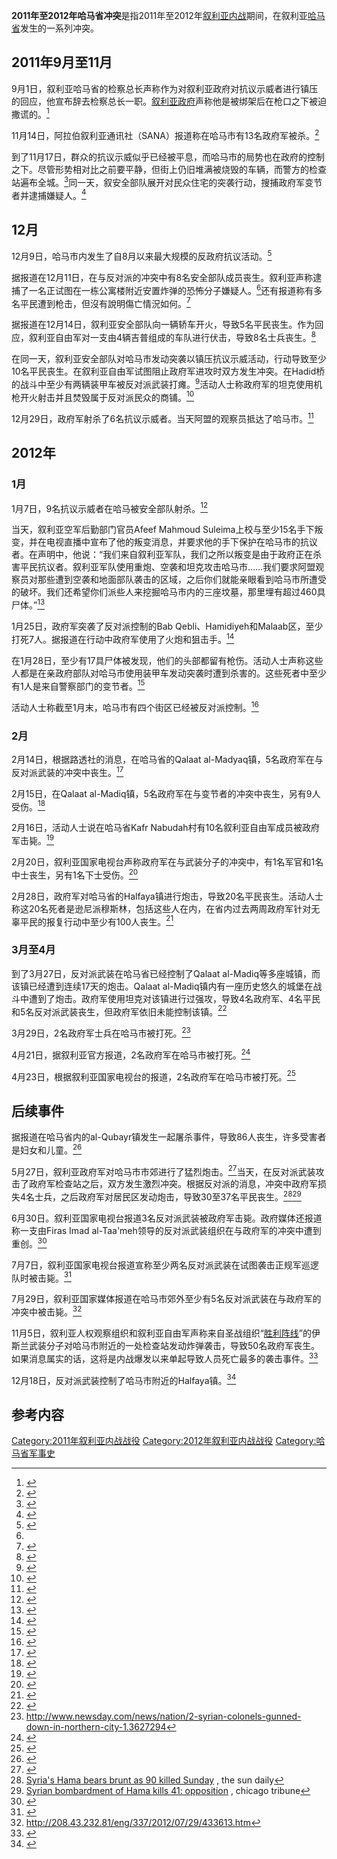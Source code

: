 {{infobox military conflict
|conflict    =2011年至2012年哈马省冲突
|partof      = [[叙利亚内战|叙利亚内战]]
|image       =
|caption     =
|date        = 2011年9月1日至2012年4月14日<br/>（7個月又13天）
|place       =[[叙利亚|叙利亚]][[哈马省|哈马省]] 
|result      = 因全国范围内的临时停火而终止
*政府军基本清除哈马市内的反对派武装
*在农村地区仍有小规模的冲突
|coordinates =
|map_type    =
|latitude    = 
|longitude   =
|map_size    =
|map_caption =
|map_label   =
|territory   =
|status      =
|combatant1={{flagicon|Syria|1932}} '''[[叙利亚全国委员会|叙利亚全国委员会]]'''
*[[叙利亚自由军|叙利亚自由军]]
*反政府示威者
|combatant2={{flagicon|Syria}} 叙利亚政府军
*叙利亚陆军
*叙利亚空军情报部门
*[[沙比哈|沙比哈]]
|strength1   = 12,000名示威者和反对派武装分子
|strength2  = 3,000名士兵
|casualties1 = 1,403名反政府示威者和叙利亚自由军成员被打死<ref>{{cite web |url=http://www.syrianshuhada.com |title=Syrian Martyrs |deadurl=yes |accessdate=14 June 2012 |archive-url=https://web.archive.org/web/20120611051412/http://syrianshuhada.com/ |archive-date=2012-06-11 }}</ref>
|casualties2 = 120名政府军被击毙<small><ref>{{cite web |url=http://english.alarabiya.net/articles/2011/11/18/177893.html |script-title=en:Scores killed as Syria requests change to Arab plan; Russia calls for ‘restraint’ |publisher=English.alarabiya.net |date=2011-11-18 |accessdate=2012-03-27 |deadurl=yes |archiveurl=https://web.archive.org/web/20120125130121/http://english.alarabiya.net/articles/2011/11/18/177893.html |archivedate=2012-01-25 |df= }}</ref><ref>{{cite web |url=http://english.alarabiya.net/articles/2011/11/25/179163.html |title=More civilians killed by Syrian forces; U.N. voices alarm at torture of children |publisher=English.alarabiya.net |date=2011-11-25 |accessdate=2012-03-27 |deadurl=yes |archiveurl=https://web.archive.org/web/20120216031915/http://english.alarabiya.net/articles/2011/11/25/179163.html |archivedate=2012-02-16 |df= }}</ref><ref>{{cite news |url=http://www.bbc.co.uk/news/world-15809269 |title=BBC News - Assad says Syria will not bow down to 'pressure' |publisher=Bbc.co.uk |date=2011-11-20 |accessdate=2012-03-27 |archive-date=2018-10-31 |archive-url=https://web.archive.org/web/20181031162212/https://www.bbc.co.uk/news/world-15809269 |dead-url=no }}</ref><ref name="nbcmontana">{{cite web |url=http://www.nbcmontana.com/news/29971401/detail.html |title=Syrian Opposition: Bloodbath Could Be Imminent In Homs - News Story - NBCMontana NBC Montana |publisher=Nbcmontana.com |date=2011-12-11 |accessdate=2012-03-27 }}{{dead link|date=十一月 2017 |bot=InternetArchiveBot }}</ref><ref>{{cite news |last=Evans |first=Dominic |url=http://www.reuters.com/article/2011/12/14/us-syria-idUSTRE7B90F520111214 |title=Syrian troops storm Hama to break anti-Assad strike |publisher=Reuters |date=14 December 2011 |accessdate=2012-03-27 |archive-date=2011-12-14 |archive-url=https://web.archive.org/web/20111214214401/http://www.reuters.com/article/2011/12/14/us-syria-idUSTRE7B90F520111214 |dead-url=no }}</ref>
}}
'''2011年至2012年哈马省冲突'''是指2011年至2012年[[叙利亚内战|叙利亚内战]]期间，在叙利亚[[哈马省|哈马省]]发生的一系列冲突。

==2011年9月至11月==

9月1日，叙利亚哈马省的检察总长声称作为对叙利亚政府对抗议示威者进行镇压的回应，他宣布辞去检察总长一职。[[叙利亚政府|叙利亚政府]]声称他是被绑架后在枪口之下被迫撒谎的。<ref>{{cite news | url=http://www.bbc.co.uk/news/world-middle-east-14738385 | work=BBC News | title=Syria unrest: Hama legal chief 'resigns over killings' | date=1 September 2011 | accessdate=2014-04-19 | archive-date=2018-11-25 | archive-url=https://web.archive.org/web/20181125130205/https://www.bbc.co.uk/news/world-middle-east-14738385 | dead-url=no }}</ref>

11月14日，阿拉伯叙利亚通讯社（SANA）报道称在哈马市有13名政府军被杀。<ref>{{cite news |url=http://www.irishtimes.com/newspaper/world/2011/1105/1224307106510.html |title=At least nine dead in Syria as regime pledges to free prisoners - The Irish Times - Sat, Nov 05, 2011 |publisher=The Irish Times |date=2011-11-05 |accessdate=2012-03-27 |archive-date=2011-11-08 |archive-url=https://web.archive.org/web/20111108234525/http://www.irishtimes.com/newspaper/world/2011/1105/1224307106510.html |dead-url=no }}</ref> 

到了11月17日，群众的抗议示威似乎已经被平息，而哈马市的局势也在政府的控制之下。尽管形势相对比之前要平静，但街上仍旧堆满被烧毁的车辆，而警方的检查站遍布全城。<ref>{{cite web |url=http://news.xinhuanet.com/english2010/world/2011-11/18/c_131253885.htm |title=Syria's unrest-hit Hama gradually recovers from violence |publisher=News.xinhuanet.com |date= |accessdate=2012-03-27 |archive-date=2011-11-30 |archive-url=https://web.archive.org/web/20111130150119/http://news.xinhuanet.com/english2010/world/2011-11/18/c_131253885.htm |dead-url=no }}</ref>同一天，叙安全部队展开对民众住宅的突袭行动，搜捕政府军变节者并逮捕嫌疑人。<ref>{{cite news | url=http://www.bbc.co.uk/news/world-middle-east-15785495 | work=BBC News | title=Syria: 'Mass detentions and beatings' in Hama | date=2011-11-17 | accessdate=2014-04-19 | archive-date=2016-02-03 | archive-url=https://web.archive.org/web/20160203084616/http://www.bbc.co.uk/news/world-middle-east-15785495 | dead-url=no }}</ref>

==12月==

12月9日，哈马市内发生了自8月以来最大规模的反政府抗议活动。<ref>{{cite web |url=http://www.dp-news.com/en/detail.aspx?articleid=104954 |title=Syria`s Regime & another Friday Protests |work=DayPress |date= |accessdate=2012-03-27 |archive-url=https://web.archive.org/web/20160304030254/http://www.dp-news.com/en/detail.aspx?articleid=104954 |archive-date=2016-03-04 |dead-url=yes }}</ref>

据报道在12月11日，在与反对派的冲突中有8名安全部队成员丧生。叙利亚声称逮捕了一名正试图在一栋公寓楼附近安置炸弹的恐怖分子嫌疑人。<ref name="nbcmontana" />还有报道称有多名平民遭到枪击，但沒有說明傷亡情況如何。<ref>{{cite web |url=http://www.businessweek.com/news/2011-12-11/yemen-forms-government-as-egypt-s-military-retreats-politically.html |title=Yemen Forms Government as Egypt’s Military Retreats Politically |publisher=Businessweek |date=2011-12-11 |accessdate=2012-03-27 |archive-date=2012-04-18 |archive-url=https://web.archive.org/web/20120418061400/http://www.businessweek.com/news/2011-12-11/yemen-forms-government-as-egypt-s-military-retreats-politically.html |dead-url=no }}</ref>

据报道在12月14日，叙利亚安全部队向一辆轿车开火，导致5名平民丧生。作为回应，叙利亚自由军对一支由4辆吉普组成的车队进行伏击，导致8名士兵丧生。<ref name="reuters">{{Cite news |url=http://www.reuters.com/article/2011/12/14/us-syria-idUSTRE7B90F520111214?feedType=RSS&feedName=topNews&rpc=71 |title=Syrian troops storm Hama to break anti-Assad strike |agency=Reuters |date=2011-12-14 |accessdate=2011-12-14 |archive-date=2014-04-29 |archive-url=https://web.archive.org/web/20140429044733/http://www.reuters.com/article/2011/12/14/us-syria-idUSTRE7B90F520111214?feedType=RSS&feedName=topNews&rpc=71 |dead-url=no }}</ref>

在同一天，叙利亚安全部队对哈马市发动突袭以镇压抗议示威活动，行动导致至少10名平民丧生。在叙利亚自由军试图阻止政府军进攻时双方发生冲突。在Hadid桥的战斗中至少有两辆装甲车被反对派武装打瘫。<ref>{{cite news |url=http://www.abc.net.au/news/2011-12-15/syrian-army-attacks-hama/3732050/?site=newcastle/ |agency=ABC News |date=2011-12-15 |accessdate=2012-03-02 |title=Syrian army attacks Hama |archive-date=2017-10-19 |archive-url=https://web.archive.org/web/20171019181408/http://www.abc.net.au/news/2011-12-15/syrian-army-attacks-hama/3732050?site=newcastle%2F |dead-url=no }}</ref>活动人士称政府军的坦克使用机枪开火射击并且焚毁属于反对派民众的商铺。<ref name="thestar">{{cite web |url=http://thestar.com.my/news/story.asp?file=/2011/12/15/worldupdates/2011-12-14T221824Z_31_TRE7B90FP_RTROPTT_0_UK-SYRIA&sec=Worldupdates |title=Syrian troops storm Hama to break anti-Assad strike |publisher=Thestar.com.my |date= |accessdate=2012-03-27 |archive-url=https://web.archive.org/web/20200125082914/https://www.thestar.com.my/news/story.asp?file=%2F2011%2F12%2F15%2Fworldupdates%2F2011-12-14T221824Z_31_TRE7B90FP_RTROPTT_0_UK-SYRIA&sec=Worldupdates |archive-date=2020-01-25 |dead-url=yes }}</ref>

12月29日，政府军射杀了6名抗议示威者。当天阿盟的观察员抵达了哈马市。<ref>{{cite web |url=http://www.aljazeera.com/news/middleeast/2011/12/2011122944024838879.html |title=Violence and doubts mar Syria monitor mission |publisher=Aljazeera.com |date= |accessdate=2012-03-27 |archive-date=2019-04-23 |archive-url=https://web.archive.org/web/20190423034808/https://www.aljazeera.com/news/middleeast/2011/12/2011122944024838879.html |dead-url=no }}</ref>

==2012年==

===1月===

1月7日，9名抗议示威者在哈马被安全部队射杀。<ref>{{cite news |author=Gordon Corera |url=http://www.bbc.co.uk/news/world-middle-east-16437865 |title=Syria unrest: Damascus blast and clashes kill many |publisher=Bbc.co.uk |date=2012-01-07 |accessdate=2012-03-27 |archive-date=2020-11-11 |archive-url=https://web.archive.org/web/20201111193945/https://www.bbc.co.uk/news/world-middle-east-16437865 |dead-url=no }}</ref>

当天，叙利亚空军后勤部门官员Afeef Mahmoud Suleima上校与至少15名手下叛变，并在电视直播中宣布了他的叛变消息，并要求他的手下保护在哈马市的抗议者。在声明中，他说：“我们来自叙利亚军队，我们之所以叛变是由于政府正在杀害平民抗议者。叙利亚军队使用重炮、空袭和坦克攻击哈马市……我们要求阿盟观察员对那些遭到空袭和地面部队袭击的区域，之后你们就能亲眼看到哈马市所遭受的破坏。我们还希望你们派些人来挖掘哈马市内的三座坟墓，那里埋有超过460具尸体。”<ref>{{cite news |url=http://www.aljazeera.com/news/middleeast/2012/01/20121772734954345.html |title=Scores more soldiers defect from Syrian army |date=2012-01-07 |accessdate=2012-01-07 |agency=Al Jazeera |archive-date=2019-01-07 |archive-url=https://web.archive.org/web/20190107115048/https://www.aljazeera.com/news/middleeast/2012/01/20121772734954345.html |dead-url=no }}</ref>

1月25日，政府军突袭了反对派控制的Bab Qebli、Hamidiyeh和Malaab区，至少打死7人。据报道在行动中政府军使用了火炮和狙击手。<ref>{{cite news |url=http://www.huffingtonpost.com/2012/01/25/syria-troops-hama_n_1230712.html?&ncid=edlinkusaolp00000008 |title=Syria Troops Storm Central City Of Hama |publisher=Huffingtonpost.com |date=2012-01-25 |accessdate=2012-03-27 |first=Eline |last=Gordts |archive-date=2016-03-04 |archive-url=https://web.archive.org/web/20160304073747/http://www.huffingtonpost.com/2012/01/25/syria-troops-hama_n_1230712.html?&ncid=edlinkusaolp00000008 |dead-url=no }}</ref>

在1月28日，至少有17具尸体被发现，他们的头部都留有枪伤。活动人士声称这些人都是在亲政府部队对哈马市使用装甲车发动突袭时遭到杀害的。这些死者中至少有1人是来自警察部门的变节者。<ref>{{cite news |last=Yacoub |first=Khaled |url=http://www.reuters.com/article/2012/01/28/us-syria-killings-hama-idUSTRE80R0B020120128 |title=Bodies of 17 prisoners found in Syrian city |publisher=Reuters |date=2012-01-28 |accessdate=2012-03-27 |archive-date=2014-11-26 |archive-url=https://web.archive.org/web/20141126060315/http://www.reuters.com/article/2012/01/28/us-syria-killings-hama-idUSTRE80R0B020120128 |dead-url=no }}</ref>

活动人士称截至1月末，哈马市有四个街区已经被反对派控制。<ref>{{cite web |url=http://blogs.aljazeera.net/liveblog/syria-jan-28-2012-2019 |title=AJE live blog |publisher=Blogs.aljazeera.net |date=2012-01-28 |accessdate=2012-03-27 |archive-date=2012-01-30 |archive-url=https://web.archive.org/web/20120130161035/http://blogs.aljazeera.net/liveblog/syria-jan-28-2012-2019 |dead-url=no }}</ref>

===2月===

2月14日，根据路透社的消息，在哈马省的Qalaat al-Madyaq镇，5名政府军在与反对派武装的冲突中丧生。<ref>{{cite news |last=Solomon |first=Erika |url=http://www.reuters.com/article/2012/02/14/us-syria-idUSL5E8DB0BH20120214 |title=Conflict flares across Syria, Arabs mull arms support |publisher=Reuters |date=2012-02-14 |accessdate=2012-03-27 |archive-date=2015-09-24 |archive-url=https://web.archive.org/web/20150924162335/http://www.reuters.com/article/2012/02/14/us-syria-idUSL5E8DB0BH20120214 |dead-url=no }}</ref>

2月15日，在Qalaat al-Madiq镇，5名政府军在与变节者的冲突中丧生，另有9人受伤。<ref>{{cite web|url=http://bigpondnews.com/articles/World/2012/02/15/Nineteen_dead_in_Homs_Al-Atareb_clashes_718498.html|title=World|publisher=|accessdate=2014-10-25|archive-date=2020-03-13|archive-url=https://web.archive.org/web/20200313195346/http://www.skynews.com.au/|dead-url=no}}</ref>

2月16日，活动人士说在哈马省Kafr Nabudah村有10名叙利亚自由军成员被政府军击毙。<ref>{{cite web|url=http://www.google.com/hostednews/afp/article/ALeqM5iGJYcNp64-e40mUkvwkJUTBzuy7g?docId=CNG.b06068ebc1a695160e22fc5b3deb3e37.e1 |title=AFP: UN General Assembly condemns Syria crackdown |publisher=Google.com |date=2012-02-16 |accessdate=2012-03-27}}</ref>

2月20日，叙利亚国家电视台声称政府军在与武装分子的冲突中，有1名军官和1名中士丧生，另有1名下士受伤。<ref name="SAN">{{cite web |url=http://www.sana.sy/eng/337/2012/02/20/401539.htm |title=Syrian Arab news agency - SANA - Syria : Syria news :: |publisher=Sana.sy |date=2012-02-20 |accessdate=2012-03-27 |deadurl=yes |archiveurl=https://web.archive.org/web/20120223011541/http://www.sana.sy/eng/337/2012/02/20/401539.htm |archivedate=2012-02-23 }}</ref>

2月28日，政府军对哈马省的Halfaya镇进行炮击，导致20名平民丧生。活动人士称这20名死者是逊尼派穆斯林，包括这些人在内，在省内过去两周政府军针对无辜平民的报复行动中至少有100人丧生。<ref>{{cite news |url=http://www.huffingtonpost.com/2012/02/28/syria-journalists-escape_n_1306010.html |title=Syria Violence: Wounded Journalists Escape, Military Pounds Opposition Areas |publisher=Huffingtonpost.com |date=2012-02-28 |accessdate=2012-03-27 |first=Ryan |last=Craggs |archive-date=2017-10-19 |archive-url=https://web.archive.org/web/20171019083902/https://www.huffingtonpost.com/2012/02/28/syria-journalists-escape_n_1306010.html |dead-url=no }}</ref>

===3月至4月===

到了3月27日，反对派武装在哈马省已经控制了Qalaat al-Madiq等多座城镇，而该镇已经遭到连续17天的炮击。Qalaat al-Madiq镇内有一座历史悠久的城堡在战斗中遭到了炮击。政府军使用坦克对该镇进行过强攻，导致4名政府军、4名平民和5名反对派武装丧生，但政府军依旧未能控制该镇。<ref>{{Cite web |url=http://www.montrealgazette.com/news/Syrian+forces+storm+central+town/6371801/story.html |title=Syrian forces storm central town |accessdate=2014-04-19 |archive-date=2020-01-25 |archive-url=https://web.archive.org/web/20200125082919/http://www.montrealgazette.com/news/Syrian+forces+storm+central+town/6371801/story.html |dead-url=yes }}</ref>

3月29日，2名政府军士兵在哈马市被打死。<ref>http://www.newsday.com/news/nation/2-syrian-colonels-gunned-down-in-northern-city-1.3627294</ref>

4月21日，据叙利亚官方报道，2名政府军在哈马市被打死。<ref>{{cite web |url=http://www.sana.sy/eng/337/2012/04/21/413778.htm |title=存档副本 |accessdate=2014-10-25 |deadurl=yes |archiveurl=https://web.archive.org/web/20120621045552/http://www.sana.sy/eng/337/2012/04/21/413778.htm |archivedate=2012-06-21 }}</ref>

4月23日，根据叙利亚国家电视台的报道，2名政府军在哈马市被打死。<ref>{{Cite web |url=http://blogs.aljazeera.net/liveblog/syria-apr-23-2012-1801 |title=存档副本 |accessdate=2014-04-19 |archive-date=2019-12-16 |archive-url=https://web.archive.org/web/20191216202606/https://www.aljazeera.com/blogs/ |dead-url=no }}</ref>

==后续事件==

据报道在哈马省内的al-Qubayr镇发生一起屠杀事件，导致86人丧生，许多受害者是妇女和儿童。<ref>{{Cite web |url=http://www.youtube.com/watch?v=QyJ0aOX1hwc&feature=g-all-u |title=存档副本 |accessdate=2014-04-19 |archive-date=2016-02-03 |archive-url=https://web.archive.org/web/20160203084617/https://www.youtube.com/watch?v=QyJ0aOX1hwc&feature=g-all-u |dead-url=no }}</ref>

5月27日，叙利亚政府军对哈马市市郊进行了猛烈炮击。<ref>{{cite news |url=http://www.reuters.com/article/2012/05/27/us-syria-hama-idUSBRE84Q0CS20120527 |title=Shelling on Syria opposition center kills 30: activists |publisher=Reuters |date=2012-05-27 |accessdate=2012-05-28 |archive-date=2015-09-24 |archive-url=https://web.archive.org/web/20150924164209/http://www.reuters.com/article/2012/05/27/us-syria-hama-idUSBRE84Q0CS20120527 |dead-url=no }}</ref>当天，在反对派武装攻击了政府军检查站之后，双方发生激烈冲突。根据反对派的消息，冲突中政府军损失4名士兵，之后政府军对居民区发动炮击，导致30至37名平民丧生。<ref name=sun>[http://www.thesundaily.my/news/390456 Syria's Hama bears brunt as 90 killed Sunday] {{Wayback|url=http://www.thesundaily.my/news/390456 |date=20200407071513 }}, the sun daily</ref><ref name=chi>[http://www.chicagotribune.com/news/sns-rt-us-syria-unrest-hamabre84r047-20120527,0,2671976.story Syrian bombardment of Hama kills 41: opposition] {{Wayback|url=http://www.chicagotribune.com/news/sns-rt-us-syria-unrest-hamabre84r047-20120527,0,2671976.story |date=20130728105901 }}, chicago tribune</ref>

6月30日。叙利亚国家电视台报道3名反对派武装被政府军击毙。政府媒体还报道称一支由Firas Imad al-Taa'meh领导的反对派武装组织在与政府军的冲突中遭到重创。<ref>{{Cite web |url=http://www.sana.sy/eng/337/2012/06/30/428491.htm |title=存档副本 |accessdate=2014-04-19 |archive-date=2012-10-31 |archive-url=https://web.archive.org/web/20121031030154/http://sana.sy/eng/337/2012/06/30/428491.htm |dead-url=no }}</ref>

7月7日，叙利亚国家电视台报道宣称至少两名反对派武装在试图袭击正规军巡逻队时被击毙。<ref>{{cite web |url=http://www.sana.sy/eng/337/2012/07/08/429868.htm |title=存档副本 |accessdate=2015-03-03 |deadurl=yes |archiveurl=https://web.archive.org/web/20121031004926/http://sana.sy/eng/337/2012/07/08/429868.htm |archivedate=2012-10-31 }}</ref> 

7月29日，叙利亚国家媒体报道在哈马市郊外至少有5名反对派武装在与政府军的冲突中被击毙。<ref>http://208.43.232.81/eng/337/2012/07/29/433613.htm{{dead link|date=十一月 2017 |bot=InternetArchiveBot }}</ref>

11月5日，叙利亚人权观察组织和叙利亚自由军声称来自圣战组织“[[征服沙姆陣線|胜利阵线]]”的伊斯兰武装分子对哈马市附近的一处检查站发动炸弹袭击，导致50名政府军丧生。如果消息属实的话，这将是内战爆发以来单起导致人员死亡最多的袭击事件。<ref>{{cite news|url=http://www.nytimes.com/2012/11/06/world/middleeast/Syria.html?_r=2&|title=Dozens Are Killed in a Fierce Outburst of Syrian Violence|last=MacFarquhar|first=Neil|date=2012-11-05|publisher=The New York Times|accessdate=2012-12-03|location=Beirut|archive-date=2019-12-05|archive-url=https://web.archive.org/web/20191205040338/https://www.nytimes.com/2012/11/06/world/middleeast/Syria.html?_r=2&|dead-url=no}}</ref>

12月18日，反对派武装控制了哈马市附近的Halfaya镇。<ref>{{cite news | url=http://www.bbc.co.uk/news/world-middle-east-20766628 | work=BBC News | title=Syria rebels make further gains | date=2012-12-18 | accessdate=2014-04-19 | archive-date=2018-09-17 | archive-url=https://web.archive.org/web/20180917211730/https://www.bbc.co.uk/news/world-middle-east-20766628 | dead-url=no }}</ref>

== 参考内容 ==

{{Reflist|30em}}

[[Category:2011年叙利亚内战战役|Category:2011年叙利亚内战战役]]
[[Category:2012年叙利亚内战战役|Category:2012年叙利亚内战战役]]
[[Category:哈马省军事史|Category:哈马省军事史]]